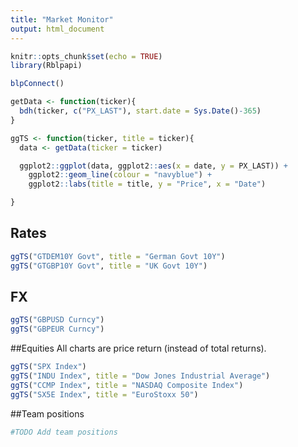 ```yaml
---
title: "Market Monitor"
output: html_document
---
```


```r
knitr::opts_chunk$set(echo = TRUE)
library(Rblpapi)

blpConnect()

getData <- function(ticker){
  bdh(ticker, c("PX_LAST"), start.date = Sys.Date()-365)
}

ggTS <- function(ticker, title = ticker){
  data <- getData(ticker = ticker)

  ggplot2::ggplot(data, ggplot2::aes(x = date, y = PX_LAST)) +
    ggplot2::geom_line(colour = "navyblue") +
    ggplot2::labs(title = title, y = "Price", x = "Date")

}

```

## Rates
```r
ggTS("GTDEM10Y Govt", title = "German Govt 10Y")
ggTS("GTGBP10Y Govt", title = "UK Govt 10Y")
```

## FX 
```r
ggTS("GBPUSD Curncy")
ggTS("GBPEUR Curncy")
```

##Equities
All charts are price return (instead of total returns).

```r
ggTS("SPX Index")
ggTS("INDU Index", title = "Dow Jones Industrial Average")
ggTS("CCMP Index", title = "NASDAQ Composite Index")
ggTS("SX5E Index", title = "EuroStoxx 50")
```

##Team positions
```r
#TODO Add team positions
```
